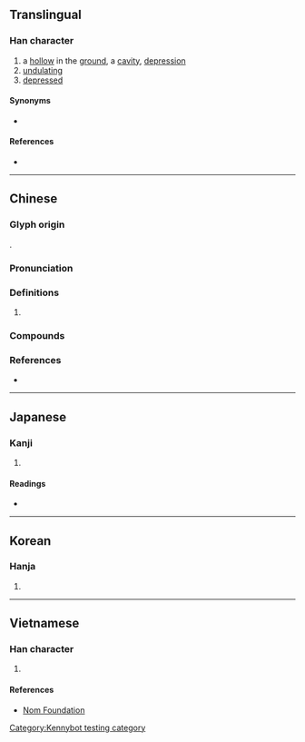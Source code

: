 {{character info/new}}
==Translingual==

===Han character===
{{Han char|rn=32|rad=土|as=05|sn=8|four=44127|canj=GVIS|ids=⿰土幼}}

# a [[hollow]] in the [[ground]], a [[cavity]], [[depression]]
# [[undulating]]
# [[depressed]]

====Synonyms====
* {{l|mul|垇}}

====References====
* {{Han ref|kx=0226.330|dkj=04988|dj=0462.100|hdz=10436.090|uh=5773|ud=22387|bh=CBFC|bd=52220}}

----

==Chinese==
{{zh-forms}}

===Glyph origin===
{{Han etym}}
{{Han compound|土|幼|ls=psc|c1=s|c2=p|t1=earth}}.

===Pronunciation===
{{zh-pron
|m=ào
|c=aau3,aau1
|mc=y
|oc=y
|cat=
}}

===Definitions===
{{zh-hanzi}}

# {{rfdef|zh}}

===Compounds===
{{zh-der|坳堂|坳塘|塘坳|山坳|楊家坳|松樹坳|白石坳|甘塘坳|山溪坳|馬家坳|上馬坳|茅草坳}}

===References===
* {{R:yue:Hanzi}}

----

==Japanese==

===Kanji===
{{ja-kanji|grade=|rs=土05}}

# {{defn|lang=ja|sort=土05}}

====Readings====
* {{ja-readings|on=あう,えう|kun=くぼみ}}

----

==Korean==

===Hanja===
{{ko-hanja|hangeul=요|rv=yo|mr=yo}}

# {{defn|lang=ko|sort=土05}}

----

==Vietnamese==

===Han character===
{{vi-hantu|[[ao]]|rs=土05}}

# {{defn|lang=vi|sort=土05}}

====References====
* [http://nomfoundation.org/common/nom_details.php?codepoint=5773 Nom Foundation]

[[Category:Kennybot testing category]]